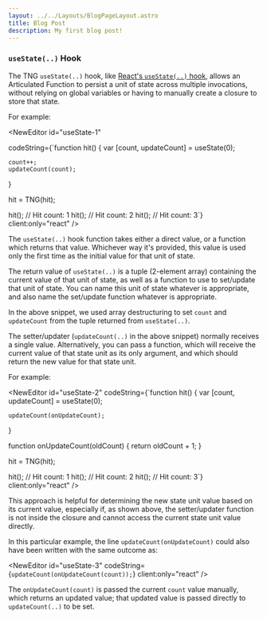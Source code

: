 ```yaml
---
layout: ../../Layouts/BlogPageLayout.astro
title: Blog Post
description: My first blog post!
---
```



### `useState(..)` Hook

The TNG `useState(..)` hook, like [React's `useState(..)` hook](https://reactjs.org/docs/hooks-state.html), allows an Articulated Function to persist a unit of state across multiple invocations, without relying on global variables or having to manually create a closure to store that state.

For example:

<NewEditor id="useState-1" 

codeString={`function hit() {
    var [count, updateCount] = useState(0);

    count++;
    updateCount(count);
}

hit = TNG(hit);

hit();       // Hit count: 1
hit();       // Hit count: 2
hit();       // Hit count: 3`}
client:only="react"
/>

The `useState(..)` hook function takes either a direct value, or a function which returns that value. Whichever way it's provided, this value is used only the first time as the initial value for that unit of state.

The return value of `useState(..)` is a tuple (2-element array) containing the current value of that unit of state, as well as a function to use to set/update that unit of state. You can name this unit of state whatever is appropriate, and also name the set/update function whatever is appropriate.

In the above snippet, we used array destructuring to set `count` and `updateCount` from the tuple returned from `useState(..)`.

The setter/updater (`updateCount(..)` in the above snippet) normally receives a single value. Alternatively, you can pass a function, which will receive the current value of that state unit as its only argument, and which should return the new value for that state unit.

For example:

<NewEditor id="useState-2" 
codeString={`function hit() {
    var [count, updateCount] = useState(0);

    updateCount(onUpdateCount);
}

function onUpdateCount(oldCount) {
    return oldCount + 1;
}

hit = TNG(hit);

hit();       // Hit count: 1
hit();       // Hit count: 2
hit();       // Hit count: 3`}
client:only="react"
/>

This approach is helpful for determining the new state unit value based on its current value, especially if, as shown above, the setter/updater function is not inside the closure and cannot access the current state unit value directly.

In this particular example, the line `updateCount(onUpdateCount)` could also have been written with the same outcome as:

<NewEditor id="useState-3" 
codeString={`updateCount(onUpdateCount(count));`}
client:only="react"
/>

The `onUpdateCount(count)` is passed the current `count` value manually, which returns an updated value; that updated value is passed directly to `updateCount(..)` to be set.
